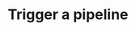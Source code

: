 ---
title: "Trigger a pipeline"
description: "Trigger a pipeline to run"
openapi: post /v2/pipelines/{pipeline_id}/trigger
---
